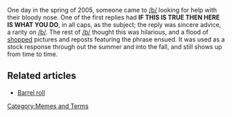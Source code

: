 One day in the spring of 2005, someone came to [[/b/]] looking for help with their bloody nose. One of the first replies had '''IF THIS IS TRUE THEN HERE IS WHAT YOU DO''', in all caps, as the subject; the reply was sincere advice, a rarity on [[/b/]]. The rest of [[/b/]] thought this was hilarious, and a flood of [[shopped]] pictures and reposts featuring the phrase ensued. It was used as a stock response through out the summer and into the fall, and still shows up from time to time.

== Related articles ==
* [[Barrel roll]]

[[Category:Memes and Terms]]
